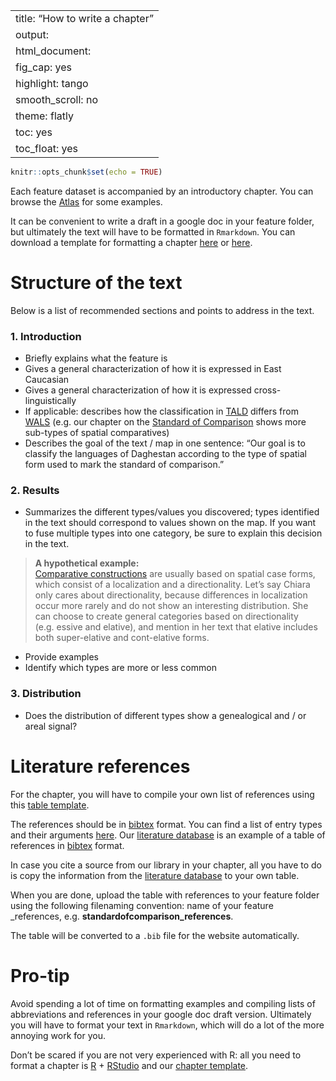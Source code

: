 
---
title: "How to write a chapter"
output:
  html_document:
    fig_cap: yes
    highlight: tango
    smooth_scroll: no
    theme: flatly
    toc: yes
    toc_float: yes
---

```r
knitr::opts_chunk$set(echo = TRUE)
```

Each feature dataset is accompanied by an introductory chapter. You can browse the [Atlas](http://lingconlab.ru/dagatlas/features.html) for some examples. 

It can be convenient to write a draft in a google doc in your feature folder, but ultimately the text will have to be formatted in `Rmarkdown`. You can download a template for formatting a chapter [here](https://github.com/sverhees/dagatlas_masterskaya/tree/main/chapter_template) or [here](https://drive.google.com/file/d/17QIK00DNzD5OoKNnlPoICryb9Ochj1X1/view?usp=sharing).

# Structure of the text

Below is a list of recommended sections and points to address in the text.

### 1. Introduction
- Briefly explains what the feature is
- Gives a general characterization of how it is expressed in East Caucasian 
- Gives a general characterization of how it is expressed cross-linguistically
- If applicable: describes how the classification in [TALD](https://timtim1342.github.io/index.html) differs from [WALS](http://wals.info) (e.g. our chapter on the [Standard of Comparison](http://lingconlab.ru/dagatlas/standard_of_comparison.html) shows more sub-types of spatial comparatives)
- Describes the goal of the text / map in one sentence: "Our goal is to classify the languages of Daghestan according to the type of spatial form used to mark the standard of comparison."

### 2. Results
- Summarizes the different types/values you discovered; types identified in the text should correspond to values shown on the map. If you want to fuse multiple types into one category, be sure to explain this decision in the text. 

>**A hypothetical example:**  
[Comparative constructions](http://lingconlab.ru/dagatlas/standard_of_comparison.html) are usually based on spatial case forms, which consist of a localization and a directionality. Let's say Chiara only cares about directionality, because differences in localization occur more rarely and do not show an interesting distribution. She can choose to create general categories based on directionality (e.g. essive and elative), and mention in her text that elative includes both super-elative and cont-elative forms.

- Provide examples
- Identify which types are more or less common

### 3. Distribution

- Does the distribution of different types show a genealogical and / or areal signal?

# Literature references

For the chapter, you will have to compile your own list of references using this [table template](https://drive.google.com/file/d/17QIK00DNzD5OoKNnlPoICryb9Ochj1X1/view?usp=sharing). 

The references should be in [bibtex](https://en.wikipedia.org/wiki/BibTeX) format. You can find a list of entry types and their arguments [here](https://www.bibtex.com/e/entry-types/). Our [literature database](https://docs.google.com/spreadsheets/d/1XmOaGjd3ri6uA6yKBNobEfRqkPnsO3ljy_DssM2JrqM/edit?usp=sharing) is an example of a table of references in [bibtex](https://en.wikipedia.org/wiki/BibTeX) format.

In case you cite a source from our library in your chapter, all you have to do is copy the information from the [literature database](https://docs.google.com/spreadsheets/d/1XmOaGjd3ri6uA6yKBNobEfRqkPnsO3ljy_DssM2JrqM/edit?usp=sharing) to your own table.

When you are done, upload the table with references to your feature folder using the following filenaming convention: name of your feature _references, e.g. **standardofcomparison_references**. 

The table will be converted to a `.bib` file for the website automatically.

# Pro-tip

Avoid spending a lot of time on formatting examples and compiling lists of abbreviations and references in your google doc draft version. Ultimately you will have to format your text in `Rmarkdown`, which will do a lot of the more annoying work for you.

Don't be scared if you are not very experienced with R: all you need to format a chapter is [R](https://www.r-project.org) + [RStudio](https://www.rstudio.com) and our [chapter template](https://github.com/sverhees/dagatlas_masterskaya/blob/main/chapter_template/chapter_template.Rmd).

